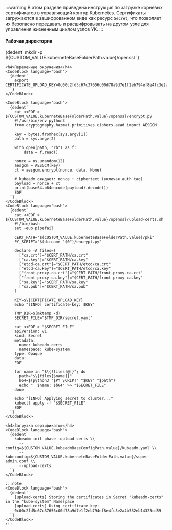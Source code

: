 



:::warning
В этом разделе приведена инструкция по загрузке корневых сертификатов в управляющий контур Kubernetes. Сертификаты загружаются в зашифрованном виде как ресурс `Secret`, что позволяет их безопасно передавать и расшифровывать на другом узле для управления жизненным циклом узлов УК.
:::

<Tabs groupId="install-type">

  <TabItem value='HardWay'>
    <h4>Рабочая директория</h4>
    <CodeBlock language="bash">
      {dedent`
        mkdir -p ${CUSTOM_VALUE.kuberneteBaseFolderPath.value}/openssl
      `}
    </CodeBlock>

    <h4>Переменные окружения</h4>
    <CodeBlock language="bash">
      {dedent`
        export CERTIFICATE_UPLOAD_KEY=0c00c2fd5c67c37656c00d78a9d7e1f2eb794ef8e4fc3e2a4b532eb14323cd59
      `}
    </CodeBlock>

    <CodeBlock language="bash">
      {dedent`
        cat <<EOF > ${CUSTOM_VALUE.kuberneteBaseFolderPath.value}/openssl/encrypt.py
        #!/usr/bin/env python3
        from cryptography.hazmat.primitives.ciphers.aead import AESGCM

        key = bytes.fromhex(sys.argv[1])
        path = sys.argv[2]

        with open(path, "rb") as f:
            data = f.read()

        nonce = os.urandom(12)
        aesgcm = AESGCM(key)
        ct = aesgcm.encrypt(nonce, data, None)

        # kubeadm ожидает: nonce + ciphertext (включая auth tag)
        payload = nonce + ct
        print(base64.b64encode(payload).decode())
        EOF
      `}
    </CodeBlock>
    <CodeBlock language="bash">
      {dedent`
        cat <<EOF > ${CUSTOM_VALUE.kuberneteBaseFolderPath.value}/openssl/upload-certs.sh
        #!/bin/bash
        set -euo pipefail

        CERT_PATH="${CUSTOM_VALUE.kuberneteBaseFolderPath.value}/pki"
        PY_SCRIPT="$(dirname "$0")/encrypt.py"

        declare -A files=(
          ["ca.crt"]="$CERT_PATH/ca.crt"
          ["ca.key"]="$CERT_PATH/ca.key"
          ["etcd-ca.crt"]="$CERT_PATH/etcd/ca.crt"
          ["etcd-ca.key"]="$CERT_PATH/etcd/ca.key"
          ["front-proxy-ca.crt"]="$CERT_PATH/front-proxy-ca.crt"
          ["front-proxy-ca.key"]="$CERT_PATH/front-proxy-ca.key"
          ["sa.key"]="$CERT_PATH/sa.key"
          ["sa.pub"]="$CERT_PATH/sa.pub"
        )

        KEY=$\{CERTIFICATE_UPLOAD_KEY}
        echo "[INFO] certificate-key: $KEY"

        TMP_DIR=$(mktemp -d)
        SECRET_FILE="$TMP_DIR/secret.yaml"

        cat <<EOF > "$SECRET_FILE"
        apiVersion: v1
        kind: Secret
        metadata:
          name: kubeadm-certs
          namespace: kube-system
        type: Opaque
        data:
        EOF

        for name in "$\{!files[@]}"; do
          path="$\{files[$name]}"
          b64=$(python3 "$PY_SCRIPT" "$KEY" "$path")
          echo "  $name: $b64" >> "$SECRET_FILE"
        done

        echo "[INFO] Applying secret to cluster..."
        kubectl apply -f "$SECRET_FILE"
        EOF
      `}
    </CodeBlock>
  </TabItem>

  <TabItem value='Kubeadm'>

    <h4>Загрузка сертификатов</h4>
    <CodeBlock language="bash">
      {dedent`
        kubeadm init phase  upload-certs \\
          --config=${CUSTOM_VALUE.kubeadmBaseConfigPath.value}/kubeadm.yaml \\
          --kubeconfig=${CUSTOM_VALUE.kuberneteBaseFolderPath.value}/super-admin.conf \\
          --upload-certs
      `}
    </CodeBlock>

    :::note
    <CodeBlock language="bash">
      {dedent`
        [upload-certs] Storing the certificates in Secret "kubeadm-certs" in the "kube-system" Namespace
        [upload-certs] Using certificate key:
        0c00c2fd5c67c37656c00d78a9d7e1f2eb794ef8e4fc3e2a4b532eb14323cd59
      `}
    </CodeBlock>
    :::

  </TabItem>
</Tabs>
